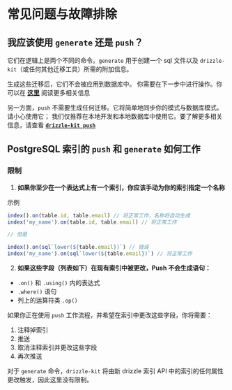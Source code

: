 
# 常见问题与故障排除

## **我应该使用 `generate` 还是 `push`？**

它们在逻辑上是两个不同的命令。`generate` 用于创建一个 sql 文件以及 `drizzle-kit`（或任何其他迁移工具）所需的附加信息。

生成这些迁移后，它们不会被应用到数据库中。
你需要在下一步中进行操作。你可以在 **[这里](/kit-docs/faq#how-do-i-apply-migrations-generated-by-drizzle-kit)** 阅读更多相关信息

另一方面，`push` 不需要生成任何迁移。它将简单地同步你的模式与数据库模式。请小心使用它；
我们仅推荐在本地开发和本地数据库中使用它。要了解更多相关信息，请查看 **[`drizzle-kit push`](/kit-docs/overview#prototyping-with-db-push)**

## PostgreSQL 索引的 `push` 和 `generate` 如何工作

### 限制

1. **如果你至少在一个表达式上有一个索引，你应该手动为你的索引指定一个名称**

示例

```ts
index().on(table.id, table.email) // 将正常工作，名称将自动生成
index('my_name').on(table.id, table.email) // 将正常工作

// 但是

index().on(sql`lower(${table.email})`) // 错误
index('my_name').on(sql`lower(${table.email})`) // 将正常工作
```

2. **如果这些字段（列表如下）在现有索引中被更改，Push 不会生成语句：**

- `.on()` 和 `.using()` 内的表达式
- `.where()` 语句
- 列上的运算符类 `.op()`

如果你正在使用 `push` 工作流程，并希望在索引中更改这些字段，你将需要：

1. 注释掉索引
2. 推送
3. 取消注释索引并更改这些字段
4. 再次推送

对于 `generate` 命令，`drizzle-kit` 将由新 drizzle 索引 API 中的索引的任何属性更改触发，因此这里没有限制。